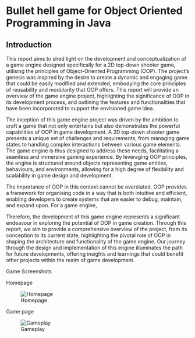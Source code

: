 # Bullet hell game for Object Oriented Programming in Java

## Introduction

This report aims to shed light on the development and conceptualization of a game engine designed specifically for a 2D top-down shooter game, utilising the principles of Object-Oriented Programming (OOP). The project's genesis was inspired by the desire to create a dynamic and engaging game that could be easily modified and extended, embodying the core principles of reusability and modularity that OOP offers. This report will provide an overview of the game engine project, highlighting the significance of OOP in its development process, and outlining the features and functionalities that have been incorporated to support the envisioned game idea.

The inception of this game engine project was driven by the ambition to craft a game that not only entertains but also demonstrates the powerful capabilities of OOP in game development. A 2D top-down shooter game presents a unique set of challenges and requirements, from managing game states to handling complex interactions between various game elements. The game engine is thus designed to address these needs, facilitating a seamless and immersive gaming experience. By leveraging OOP principles, the engine is structured around objects representing game entities, behaviours, and environments, allowing for a high degree of flexibility and scalability in game design and development.

The importance of OOP in this context cannot be overstated. OOP provides a framework for organising code in a way that is both intuitive and efficient, enabling developers to create systems that are easier to debug, maintain, and expand upon. For a game engine,

Therefore, the development of this game engine represents a significant endeavour in exploring the potential of OOP in game creation. Through this report, we aim to provide a comprehensive overview of the project, from its conception to its current state, highlighting the pivotal role of OOP in shaping the architecture and functionality of the game engine. Our journey through the design and implementation of this engine illuminates the path for future developments, offering insights and learnings that could benefit other projects within the realm of game development.

Game Screenshots

Homepage

![Homepage](images/BHhome.png)

Game page

![Gameplay](images/BH.png)
